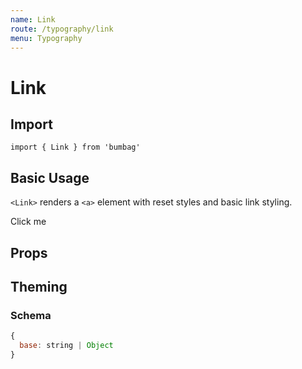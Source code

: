```yaml
---
name: Link
route: /typography/link
menu: Typography
---
```



# Link

## Import

`import { Link } from 'bumbag'`

## Basic Usage

`<Link>` renders a `<a>` element with reset styles and basic link styling.

<Playground>
  <Link href="https://google.com">
    Click me
  </Link>
</Playground>

## Props

<PropsTable of={Link} />

## Theming

### Schema

```jsx
{
  base: string | Object
}
```
